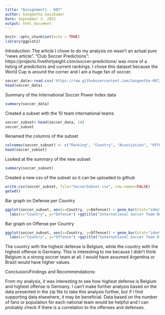```yaml
---
title: "Assignment1 - 607"
author: Sangeetha Sasikumar
Date: September 3, 2022
output: html_document
---
```


```r
knitr::opts_chunk$set(echo = TRUE)
library(ggplot2)
```
Introduction:
The article I chose to do my analysis on wasn't an actual pure "news article". "Club Soccer Predictions": https://projects.fivethirtyeight.com/soccer-predictions/ was more of a listing of predictions and current rankings. 
I chose this dataset because the World Cup is around the corner and I am a huge fan of soccer. 

```r
soccer_data<-read.csv('https://raw.githubusercontent.com/Sangeetha-007/R-Practice/master/607/Assignments/Assignment1/spi_global_rankings_intl.csv')
head(soccer_data)
```

Summary of the International Soccer Power Index data
```r
summary(soccer_data)

```

Created a subset with the 10 team international teams
```r
soccer_subset<-head(soccer_data, 10)
soccer_subset
```

Renamed the columns of the subset
```r
colnames(soccer_subset) <- c("Ranking", "Country", "Association", "Offense", "Defense", "Soccer Power Index")
head(soccer_subset)

```
Looked at the summary of the new subset
```r
summary(soccer_subset)
```

Created a new csv of the subset so it can be uploaded to github
```r
write.csv(soccer_subset, file="SoccerSubset.csv", row.names=FALSE)
getwd()

```
Bar graph on Defense per Country
```r
ggplot(soccer_subset, aes(x=Country, y=Defense)) + geom_bar(stat="identity") + 
  labs(x="Country", y="Defense") +ggtitle("International Soccer Team Defense Values")

```

Bar graph on Offense per Country
```r
ggplot(soccer_subset, aes(x=Country, y=Offense)) + geom_bar(stat="identity") + 
  labs(x="Country", y="Offense") +ggtitle("International Soccer Team Offense Values")
```


The country with the highest defense is Belgium, while the country with the highest offense is Germany. This is interesting to me
because I didn't think Belgium is a strong soccer team at all. I would have assumed Argentina or Brazil would have higher values. 

Conclusion/Findings and Recommendations:

From my analysis, it was interesting to see how highest defense is Belgium and highest offense is Germany. I can't make further
analysis based on the data presented in the zip file to take this analysis further, but if I find supporting data elsewhere, it may
be beneficial. Data based on the number of fans or population for each national team would be helpful and I can probably check if there
is a correlation to the offenses and defenses.

